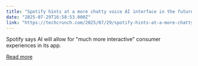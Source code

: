 ```yaml
---
title: "Spotify hints at a more chatty voice AI interface in the future"
date: "2025-07-29T16:58:53.000Z"
link: "https://techcrunch.com/2025/07/29/spotify-hints-at-a-more-chatty-voice-ai-interface-in-the-future/"
---
```


Spotify says AI will allow for "much more interactive" consumer experiences in its app. 

[Read more](https://techcrunch.com/2025/07/29/spotify-hints-at-a-more-chatty-voice-ai-interface-in-the-future/)
